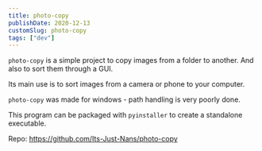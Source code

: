 ```yaml
---
title: photo-copy
publishDate: 2020-12-13
customSlug: photo-copy
tags: ["dev"]
---
```


`photo-copy` is a simple project to copy images from a folder to another. And also to sort them through a GUI.

Its main use is to sort images from a camera or phone to your computer.

`photo-copy` was made for windows - path handling is very poorly done.

This program can be packaged with `pyinstaller` to create a standalone executable.

Repo: https://github.com/Its-Just-Nans/photo-copy
